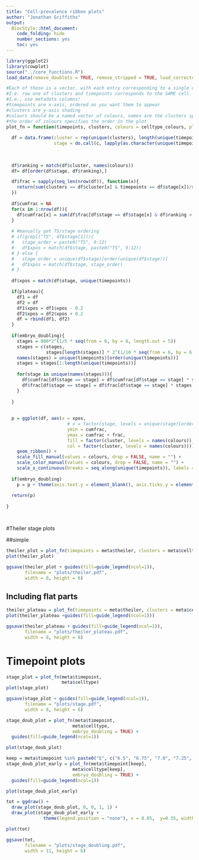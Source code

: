 ```yaml
---
title: "Cell-prevalence ribbon plots"
author: "Jonathan Griffiths"
output:
  BiocStyle::html_document:
    code_folding: hide
    number_sections: yes
    toc: yes  
---
```


```r
library(ggplot2)
library(cowplot)
source("../core_functions.R")
load_data(remove_doublets = TRUE, remove_stripped = TRUE, load_corrected = TRUE)

#Each of these is a vector, with each entry corresponding to a single cell.
#I.e. row one of clusters and timepoints corresponds to the SAME cell.
#I.e., use metadata columns!
#timepoints are x-axis, ordered as you want them to appear
#clusters are y-axis shading 
#colours should be a named vector of colours, names are the clusters specified.
#the order of colours specifies the order in the plot
plot_fn = function(timepoints, clusters, colours = celltype_colours, plateau = FALSE, embryo_doubling = FALSE){
  
  df = data.frame(cluster = rep(unique(clusters), length(unique(timepoints))),
                  stage = do.call(c, lapply(as.character(unique(timepoints)), rep, times = length(unique(clusters)))))
  
  
  
  df$ranking = match(df$cluster, names(colours))
  df= df[order(df$stage, df$ranking),]

  df$frac = sapply(seq_len(nrow(df)), function(x){
    return(sum(clusters == df$cluster[x] & timepoints == df$stage[x])/sum(timepoints == df$stage[x]))
  })
  
  df$cumfrac = NA
  for(x in 1:nrow(df)){
    df$cumfrac[x] = sum(df$frac[df$stage == df$stage[x] & df$ranking < df$ranking[x]])
  }
  
  # #manually get TS/stage ordering
  # if(grepl("TS", df$stage[1])){
  #   stage_order = paste0("TS", 9:12)
  #   df$xpos = match(df$stage, paste0("TS", 9:12))
  # } else {
  #   stage_order = unique(df$stage)[order(unique(df$stage))]
  #   df$xpos = match(df$stage, stage_order)
  # }
  
  df$xpos = match(df$stage, unique(timepoints))

  if(plateau){
    df1 = df
    df2 = df
    df1$xpos = df1$xpos - 0.2
    df2$xpos = df2$xpos + 0.2
    df = rbind(df1, df2)
  }
  
  if(embryo_doubling){
    stages = 800*2^(1/5 * seq(from = 0, by = 6, length.out = 5))
    stages = c(stages,
               stages[length(stages)] * 2^(1/10 * seq(from = 6, by = 6, length.out = 4)))
    names(stages) = unique(timepoints)[order(unique(timepoints))]
    stages = stages[1:length(unique(timepoints))]
    
    for(stage in unique(names(stages))){
      df$cumfrac[df$stage == stage] = df$cumfrac[df$stage == stage] * stages[stage]
      df$frac[df$stage == stage] = df$frac[df$stage == stage] * stages[stage]
    }
    
  }
  
  
  p = ggplot(df, aes(x = xpos, 
                       # x = factor(stage, levels = unique(stage)[order(unique(stage))]), 
                       ymin = cumfrac, 
                       ymax = cumfrac + frac, 
                       fill = factor(cluster, levels = names(colours)), 
                       col = factor(cluster, levels = names(colours)))) +
    geom_ribbon() +
    scale_fill_manual(values = colours, drop = FALSE, name = "") +
    scale_color_manual(values = colours, drop = FALSE, name = "") +
    scale_x_continuous(breaks = seq_along(unique(timepoints)), labels = unique(timepoints), name = "")
  
  if(embryo_doubling)
    p = p + theme(axis.text.y = element_blank(), axis.ticks.y = element_blank())
  
  return(p)
  
}




```

#Theiler stage plots

##simple

```r



theiler_plot = plot_fn(timepoints = meta$theiler, clusters = meta$celltype)
plot(theiler_plot)

ggsave(theiler_plot + guides(fill=guide_legend(ncol=1)), 
       filename = "plots/theiler.pdf", 
       width = 8, height = 6)

```

## Including flat parts

```r

theiler_plateau = plot_fn(timepoints = meta$theiler, clusters = meta$celltype, plateau = TRUE)
plot(theiler_plateau +guides(fill=guide_legend(ncol=1)))

ggsave(theiler_plateau + guides(fill=guide_legend(ncol=1)), 
       filename = "plots/theiler_plateau.pdf", 
       width = 8, height = 6)

```


# Timepoint plots


```r

stage_plot = plot_fn(meta$timepoint, 
                     meta$celltype)
plot(stage_plot)

ggsave(stage_plot + guides(fill=guide_legend(ncol=1)), 
       filename = "plots/stage.pdf", 
       width = 8, height = 6)

```



```r

stage_doub_plot = plot_fn(meta$timepoint, 
                         meta$celltype,
                         embryo_doubling = TRUE) +
  guides(fill=guide_legend(ncol=1))

plot(stage_doub_plot)

```

```r

keep = meta$timepoint %in% paste0("E", c("6.5", "6.75", "7.0", "7.25", "7.5"))
stage_doub_plot_early = plot_fn(meta$timepoint[keep], 
                         meta$celltype[keep],
                         embryo_doubling = TRUE) +
  guides(fill=guide_legend(ncol=1))

plot(stage_doub_plot_early)


```

```r

tot = ggdraw() +
  draw_plot(stage_doub_plot, 0, 0, 1, 1) +
  draw_plot(stage_doub_plot_early + 
              theme(legend.position = "none"), x = 0.05,  y=0.35, width =0.4, height=0.6)

plot(tot)

ggsave(tot,
       filename = "plots/stage_doubling.pdf", 
       width = 11, height = 6)

```

<!-- #Cell type plots -->

<!-- ```{r} -->

<!-- celltype_stage = plot_fn(clusters = annot_meta$celltype, timepoints = annot_meta$timepoint, colours = celltype_colours) -->

<!-- ggsave(celltype_stage + guides(fill=guide_legend(ncol=2)),  -->
<!--        filename = "/nfs/research1/marioni/jonny/embryos/scripts/vis/ribbon/plots/stage_celltype.pdf",  -->
<!--        width = 11, height = 6) -->

<!-- celltype_theiler = plot_fn(clusters = annot_meta$celltype, timepoints = annot_meta$theiler, colours = celltype_colours) -->

<!-- ggsave(celltype_theiler + guides(fill=guide_legend(ncol=2)),  -->
<!--        filename = "/nfs/research1/marioni/jonny/embryos/scripts/vis/ribbon/plots/theiler_celltype.pdf",  -->
<!--        width = 11, height = 6) -->

<!-- celltype_plateau = plot_fn(clusters = annot_meta$celltype, timepoints = annot_meta$theiler, colours = celltype_colours, plateau = TRUE) -->

<!-- ggsave(celltype_plateau + guides(fill=guide_legend(ncol=2)),  -->
<!--        filename = "/nfs/research1/marioni/jonny/embryos/scripts/vis/ribbon/plots/plateau_celltype.pdf",  -->
<!--        width = 11, height = 6) -->

<!-- ``` -->

<!-- # ```{r} -->
<!-- #  -->
<!-- # celltype_doub = plot_fn(clusters = annot_meta$celltype,  -->
<!-- #                         timepoints = annot_meta$timepoint,  -->
<!-- #                         colours = celltype_colours, -->
<!-- #                         embryo_doubling = TRUE) -->
<!-- #  -->
<!-- # keep = annot_meta$timepoint %in% paste0("E", c("6.5", "6.75", "7.0", "7.25", "7.5")) -->
<!-- # celltype_doub_plot_early = plot_fn(annot_meta$timepoint[keep],  -->
<!-- #                          annot_meta$celltype[keep], -->
<!-- #                          colours = celltype_colours, -->
<!-- #                          embryo_doubling = TRUE) + -->
<!-- #   guides(fill=guide_legend(ncol=2)) -->
<!-- #  -->
<!-- #  -->
<!-- #  -->
<!-- #  -->
<!-- # tot = ggdraw() + -->
<!-- #   draw_plot(celltype_doub, 0, 0, 1, 1) + -->
<!-- #   draw_plot(celltype_doub_plot_early +  -->
<!-- #               theme(legend.position = "none"), x = 0.05,  y=0.35, width =0.3, height=0.6) -->
<!-- #  -->
<!-- # plot(tot) -->
<!-- #  -->
<!-- # save_plot(tot, filename = "/nfs/research1/marioni/jonny/embryos/scripts/vis/ribbon/plots/celltype_doub_inset.pdf", -->
<!-- #           base_width = 11, base_height = 6) -->
<!-- #  -->
<!-- # save_plot(celltype_doub_plot_early, filename = "/nfs/research1/marioni/jonny/embryos/scripts/vis/ribbon/plots/celltype_doub_start.pdf", -->
<!-- #           base_width = 11, base_height = 6) -->
<!-- #  -->
<!-- # save_plot(celltype_doub, filename = "/nfs/research1/marioni/jonny/embryos/scripts/vis/ribbon/plots/celltype_doub_end.pdf", -->
<!-- #           base_width = 11, base_height = 6) -->
<!-- #  -->
<!-- # ``` -->

<!-- ## Doubling height every stage -->

<!-- Cell doubling rate ~5h -->

<!-- ```{r, fig.wide=TRUE} -->

<!-- stage_df_double = stage_df -->
<!-- stage_vec = 2^(0:(length(unique(meta$timepoint))-1)) -->
<!-- names(stage_vec) = unique(meta$timepoint)[order(unique(meta$timepoint))] -->
<!-- for(stage in unique(stage_df_double)){ -->
<!--   stage_df_double$cumfrac[stage_df_double$timepoint == stage] = stage_df_double$cumfrac[stage_df_double$timepoint == stage] * stage_vec[stage] -->
<!--   stage_df_double$frac[stage_df_double$timepoint == stage] = stage_df_double$frac[stage_df_double$timepoint == stage] * stage_vec[stage] -->
<!-- } -->

<!-- ggplot(stage_df_double, aes(x = xpos,  -->
<!--                      # x = factor(stage, levels = unique(stage)[order(unique(stage))]),  -->
<!--                      ymin = cumfrac,  -->
<!--                      ymax = cumfrac + frac,  -->
<!--                      fill = factor(cluster),  -->
<!--                      col = factor(cluster))) + -->
<!--   geom_ribbon() + -->
<!--   scale_colour_Publication() + -->
<!--   scale_fill_Publication() + -->
<!--   theme_cowplot() + -->
<!--   theme(legend.position = "none") + -->
<!--   scale_x_continuous(name = "Stage", breaks = 1:9, labels = unique(meta$timepoint)[order(unique(meta$timepoint))]) + -->
<!--   scale_y_continuous(name = "Cell proportion") -->
<!-- ``` -->

<!-- ###Zoomed in at start -->

<!-- ```{r, fig.wide=TRUE} -->

<!-- ggplot(stage_df_double, aes(x = xpos,  -->
<!--                      # x = factor(stage, levels = unique(stage)[order(unique(stage))]),  -->
<!--                      ymin = cumfrac,  -->
<!--                      ymax = cumfrac + frac,  -->
<!--                      fill = factor(cluster),  -->
<!--                      col = factor(cluster))) + -->
<!--   geom_ribbon() + -->
<!--   scale_colour_Publication() + -->
<!--   scale_fill_Publication() + -->
<!--   theme_cowplot() + -->
<!--   theme(legend.position = "none") + -->
<!--   scale_x_continuous(name = "Stage", breaks = 1:9, labels = unique(meta$timepoint)[order(unique(meta$timepoint))]) + -->
<!--   scale_y_continuous(name = "Cell proportion") + -->
<!--   coord_cartesian(xlim = c(1,5), ylim = c(0,20)) -->

<!-- ``` -->

